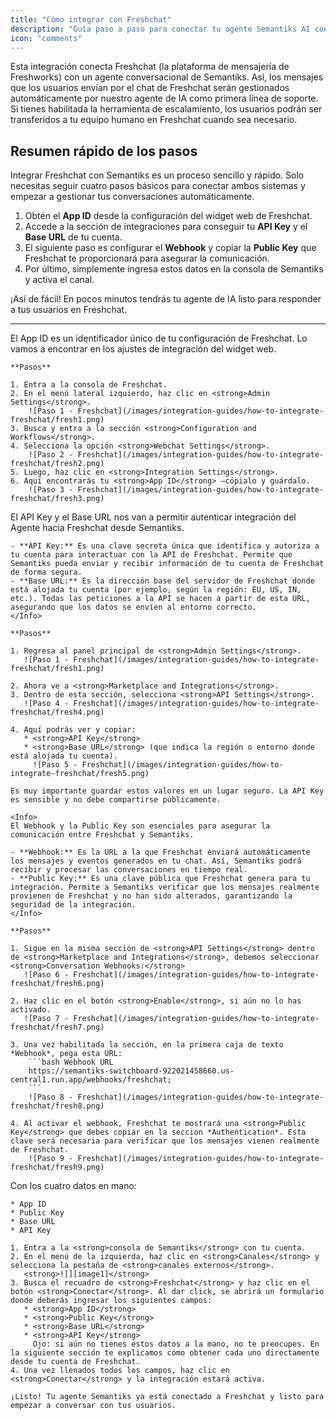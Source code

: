 ```yaml
---
title: "Cómo integrar con Freshchat"
description: "Guía paso a paso para conectar tu agente Semantiks AI con Freshchat."
icon: "comments"
---
```

<Tip>
Esta integración conecta Freshchat (la plataforma de mensajería de Freshworks) con un agente conversacional de Semantiks. Así, los mensajes que los usuarios envían por el chat de Freshchat serán gestionados automáticamente por nuestro agente de IA como primera línea de soporte. Si tienes habilitada la herramienta de escalamiento, los usuarios podrán ser transferidos a tu equipo humano en Freshchat cuando sea necesario.
</Tip>

## Resumen rápido de los pasos

Integrar Freshchat con Semantiks es un proceso sencillo y rápido. Solo necesitas seguir cuatro pasos básicos para conectar ambos sistemas y empezar a gestionar tus conversaciones automáticamente.

1. Obtén el **App ID** desde la configuración del widget web de Freshchat. 
2. Accede a la sección de integraciones para conseguir tu **API Key** y el **Base URL** de tu cuenta. 
3. El siguiente paso es configurar el **Webhook** y copiar la **Public Key** que Freshchat te proporcionará para asegurar la comunicación.
4. Por último, simplemente ingresa estos datos en la consola de Semantiks y activa el canal. 

¡Así de fácil! En pocos minutos tendrás tu agente de IA listo para responder a tus usuarios en Freshchat.

---
<Steps>
  <Step title="Obtener el App ID">

   <Info>
   El App ID es un identificador único de tu configuración de Freshchat. Lo vamos a encontrar en los ajustes de integración del widget web.
   </Info>

    **Pasos**

    1. Entra a la consola de Freshchat.  
    2. En el menú lateral izquierdo, haz clic en <strong>Admin Settings</strong>.
        ![Paso 1 - Freshchat](/images/integration-guides/how-to-integrate-freshchat/fresh1.png)
    3. Busca y entra a la sección <strong>Configuration and Workflows</strong>.  
    4. Selecciona la opción <strong>Webchat Settings</strong>.
        ![Paso 2 - Freshchat](/images/integration-guides/how-to-integrate-freshchat/fresh2.png)
    5. Luego, haz clic en <strong>Integration Settings</strong>.  
    6. Aquí encontrarás tu <strong>App ID</strong> —cópialo y guárdalo.
        ![Paso 3 - Freshchat](/images/integration-guides/how-to-integrate-freshchat/fresh3.png)
  </Step>
  <Step title="Obtener API Key y Base URL">
    <Info>
    El API Key y el Base URL nos van a permitir autenticar integración del Agente hacia Freshchat desde Semantiks.

    - **API Key:** Es una clave secreta única que identifica y autoriza a tu cuenta para interactuar con la API de Freshchat. Permite que Semantiks pueda enviar y recibir información de tu cuenta de Freshchat de forma segura.
    - **Base URL:** Es la dirección base del servidor de Freshchat donde está alojada tu cuenta (por ejemplo, según la región: EU, US, IN, etc.). Todas las peticiones a la API se hacen a partir de esta URL, asegurando que los datos se envíen al entorno correcto.
    </Info>

    **Pasos**

    1. Regresa al panel principal de <strong>Admin Settings</strong>.
       ![Paso 1 - Freshchat](/images/integration-guides/how-to-integrate-freshchat/fresh1.png)

    2. Ahora ve a <strong>Marketplace and Integrations</strong>.  
    3. Dentro de esta sección, selecciona <strong>API Settings</strong>.
       ![Paso 4 - Freshchat](/images/integration-guides/how-to-integrate-freshchat/fresh4.png)

    4. Aquí podrás ver y copiar:  
       * <strong>API Key</strong>  
       * <strong>Base URL</strong> (que indica la región o entorno donde está alojada tu cuenta).  
         ![Paso 5 - Freshchat](/images/integration-guides/how-to-integrate-freshchat/fresh5.png)

    Es muy importante guardar estos valores en un lugar seguro. La API Key es sensible y no debe compartirse públicamente.
  </Step>
  <Step title="Configurar Webhook y Obtener Public Key">
    
    <Info>
    El Webhook y la Public Key son esenciales para asegurar la comunicación entre Freshchat y Semantiks.

    - **Webhook:** Es la URL a la que Freshchat enviará automáticamente los mensajes y eventos generados en tu chat. Así, Semantiks podrá recibir y procesar las conversaciones en tiempo real.
    - **Public Key:** Es una clave pública que Freshchat genera para tu integración. Permite a Semantiks verificar que los mensajes realmente provienen de Freshchat y no han sido alterados, garantizando la seguridad de la integración.
    </Info>

    **Pasos**

    1. Sigue en la misma sección de <strong>API Settings</strong> dentro de <strong>Marketplace and Integrations</strong>, debemos seleccionar <strong>Conversation Webhooks:</strong>
       ![Paso 6 - Freshchat](/images/integration-guides/how-to-integrate-freshchat/fresh6.png)

    2. Haz clic en el botón <strong>Enable</strong>, si aún no lo has activado.
       ![Paso 7 - Freshchat](/images/integration-guides/how-to-integrate-freshchat/fresh7.png)

    3. Una vez habilitada la sección, en la primera caja de texto *Webhook*, pega esta URL:
        ```bash Webhook URL
        https://semantiks-switchboard-922021458660.us-central1.run.app/webhooks/freshchat;
        ```
        ![Paso 8 - Freshchat](/images/integration-guides/how-to-integrate-freshchat/fresh8.png)

    4. Al activar el webhook, Freshchat te mostrará una <strong>Public Key</strong> que debes copiar en la seccion *Authentication*. Esta clave será necesaria para verificar que los mensajes vienen realmente de Freshchat.
        ![Paso 9 - Freshchat](/images/integration-guides/how-to-integrate-freshchat/fresh9.png)

  </Step>
  <Step title="Finalizar integración en Semantiks">
    Con los cuatro datos en mano:

    * App ID  
    * Public Key  
    * Base URL  
    * API Key

    1. Entra a la <strong>consola de Semantiks</strong> con tu cuenta.  
    2. En el menú de la izquierda, haz clic en <strong>Canales</strong> y selecciona la pestaña de <strong>canales externos</strong>.  
       <strong>![][image1]</strong>  
    3. Busca el recuadro de <strong>Freshchat</strong> y haz clic en el botón <strong>Conectar</strong>. Al dar click, se abrirá un formulario donde deberás ingresar los siguientes campos:  
       * <strong>App ID</strong>  
       * <strong>Public Key</strong>  
       * <strong>Base URL</strong>  
       * <strong>API Key</strong>  
         Ojo: si aún no tienes estos datos a la mano, no te preocupes. En la siguiente sección te explicamos cómo obtener cada uno directamente desde tu cuenta de Freshchat.  
    4. Una vez llenados todos los campos, haz clic en <strong>Conectar</strong> y la integración estará activa.

    ¡Listo! Tu agente Semantiks ya está conectado a Freshchat y listo para empezar a conversar con tus usuarios.
  </Step>
</Steps>